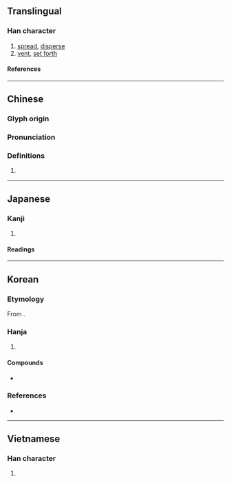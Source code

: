 {{also|摅}}
{{character info}}
==Translingual==

===Han character===
{{Han char|rn=64|rad=手|as=15|sn=18|four=51036|canj=QYPP|ids=⿰扌慮}}

# [[spread]], [[disperse]]
# [[vent]], [[set forth]]

====References====
{{Han ref|kx=0462.030|dkj=12932|dj=0811.110|hdz=31980.030|uh=6504}}

----

==Chinese==
{{zh-forms|s=摅}}

===Glyph origin===
{{Han etym}}

===Pronunciation===
{{zh-pron
|m=shū
|c=syu1
|mn=lu
|mc=y
|oc=y
|ma=
|cat=v
}}

===Definitions===
{{zh-hanzi}}

# {{rfdef|zh}}

----

==Japanese==

===Kanji===
{{ja-kanji|grade=|rs=手15}}

# {{rfdef|ja|sort=手15}}

====Readings====
{{ja-readings
|on=ちょ
|kun=のべる
}}

----

==Korean==

===Etymology===
From {{der|ko|ltc|-}} {{ltc-l|攄|id=1}}.

===Hanja===
{{ko-hanja-search}}
{{ko-hanja|펴다|펼|터}}

# {{hanja form of|터|[[spread]]}}

====Compounds====
* {{ko-l|터득|[[understanding]]; [[comprehension]]|攄得}}

===References===
* {{R:hanjadoc|4347}}

----

==Vietnamese==

===Han character===
{{vi-readings|rs=手15|reading=lựa}}

# {{rfdef|vi|sort=手15}}